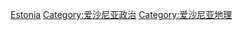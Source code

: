 {{Catmore}}

[[Category:歐洲國家行政區劃|Estonia]]
[[Category:爱沙尼亚政治|Category:爱沙尼亚政治]]
[[Category:爱沙尼亚地理|Category:爱沙尼亚地理]]